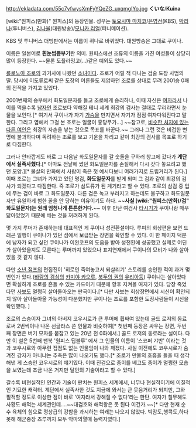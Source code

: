 http://ekladata.com/55c7yfwysXmFyYQeZG_uxqmgIYo.jpg
'''くいな'''/'''Kuina'''

[wiki:"원피스(만화)" 원피스]의 등장인물. 성우는 [[토요시마 마치코]]/[[은영선]](KBS), [[박리나]](투니버스), [[김나율]](대원방송)/[[모니카 리얼]](퍼니메이션).

KBS 및 투니버스 더빙판에서는 이름이 퀴나로 바뀌었다. 대원방송은 그대로 쿠이나.

이름은 일본어로 '''흰눈썹뜸부기'''란 의미. 원피스에선 조류의 이름을 가진 여성들이 상당히 많이 등장한다. ~~물론 도플라밍고(...)같은 예외도 있다.~~

[[롤로노아 조로]]의 과거사에 나왔던 [[소녀]]이다. 조로가 어릴 적 다니는 검술 도장 사범의 딸. 당시에 이도류로써 같은 도장의 어른들도 제압하던 조로를 상대로 무려 2001승 0패의 전적을 가지고 있었다. 

2001번째의 승부에서 화도일문자를 들고 조로에게 승리하나, 이때 자신은 [[여자]]라서 나이를 먹을수록 [[남자]]인 조로보다 약해질 테니 세계 최강의 검사는 절대로 무리라면서 눈물을 보인다.[* 여기서 쿠이나가 자기 [[가슴]]을 만지면서 자기가 점점 여자다워진다고 말한다. 그리고 옆에서 그걸 본 조로는 얼굴이 홍당무가...] ~~참고로, [[쿠즈류 모모코|비슷한 처지에 있는 다른 여인]]은 최강의 자손을 낳는 것으로 목표를 바꾼다.~~ 그러나 그런 것은 비겁한 변명에 불과하다며 독려하는 조로를 보고 기운을 차리고 같이 최강의 검사를 목표로 하기로 다짐한다.

그러나 안타깝게도 바로 그 다음날 화도일문자를 갈 숫돌을 구하러 창고에 갔다가 '''계단에서 실족사했다'''.[* 아마도 전날에 썼던 화도일문자를 손질해서 다시 갖다 놓으려고 했던 모양.][* 불살의 만화에서 사람이 죽은 첫 예시다보니 여러가지로 드립거리가 된다.] 이때 조로는 그녀가 가지고 있던 명검, '''화도일문자'''를 받게 되며 그 검과 같이 최강의 검사가 되겠다고 다짐한다. 즉 조로가 삼도류가 된 계기라고 할 수 있다. 조로의 삼검 중 입에 무는 검이 바로 그 화도일문자. 다른 검은 녹고 부러지고 하는데도 불구하고 화도일문자만 유일하게 험한 꼴을 안 당하는 이유이기도 하다. ~~'''사실 [wiki:"원피스(만화)/검" 화도일문자]는 원래 엄청나게 튼튼한거다.'''~~ 이후 만난 여검사 [[타시기]]가 쿠이나랑 매우 닮아있었기 때문에 베는 것을 꺼려하게 된다. 

몇 가지 루머가 존재하는데 대표적인 게 쿠이나 성전환설이다. 루피의 회상편을 보면 드래곤 일행이 쿠이나가 있던 섬에서 보급받는 장면을 확인할 수 있다. 이 한 페이지 덕분에 남자가 되고 싶던 쿠이나가 이완코프의 도움을 받아 성전환에 성공했고 실제로 어딘가 살아있을지도 모른다는 루머까지 있었으나 표지연재에서 쿠이나의 묘비가 나와 살아있을 것 같지 않다.

다만 [[소년 점프]]의 편집진이 '히로인 죽여놓고서 되살리기' 스토리를 승인한 적이 과거 몇번인가 있다.([[바람의 검심]]의 [[카미야 카오루]], [[북두의 권]]의 [[유리아(북두의 권)|유리아]]등) 쿠이나는 살아있다면 확실하게 조로를 흔들 수 있는 카드이기 때문에 향후 지켜볼 여지가 있다. 당장 죽었다던 [[사보(원피스)|사보]]도 멀쩡히 살아돌아오는 판국이다.[* 다만 사보는 회상장면에서 시신이 확인되지 않아 살아돌아올 가능성이 다분했지만 쿠이나는 조로를 포함한 도장사람들이 시신을 확인했다. ]

조로의 스승이자 그녀의 아버지 코우시로가 큰 루머에 휩싸여 있는데 골드 로저의 동료로써 2번씩이나 나온 선글라스 쓴 인물과 비슷하여[* 첫번째 등장은 싸우는 장면, 두번째 장면은 버기 모자를 붙잡고 있는 20년 전 0화에서.] 골드 로저의 동료라는 설이다. 다만 이 설은 5번째 팬북 '원피스 딥블루' 에서 그 인물의 이름이 '스코퍼 갸반' 이라는 것과 코우시로와 아무런 접점도 없는 인물임이 나와 깨졌다. 사실 이전에도 코우시로가 숨겨진 강자가 아니냐는 추측은 많이 나오기도 했다.[* 조로가 만물의 호흡을 들을 때 생각해낸 게 스승인 코우시로의 얘기였다. 이때 진검으로 종이를 베고도 종이가 멀쩡한 모습을 보였는데 조금 나온 거지만 달인의 기술이라고 할 수 있다.]

갈수록 비현실적인 인간과 기술이 판치는 원피스 세계에서, 너무나 현실적이기에 이질적인 기묘한 캐릭터. 계단에서 실족사한 것도 지금에 와서는 큰 웃음거리가 되지만, 그와 필적할 정도로 이상한 점이 바로 '여자라서 강해질 수 없다'라는 한탄. 여자가 칠무해도 사황도 해먹는 세계관인데....~~대검호와 해적왕은 못 된다 이건가.~~[* 다만 현재 순수 육체의 힘으로 정상급의 강함을 과시하는 여캐는 나오지 않았다. 빅맘도,행콕도,하다못해 해군중장 츠루까지 모두 악마의열매 능력자였다.]
